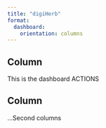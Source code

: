 ```yaml
---
title: "digiHerb"
format: 
  dashboard:
    orientation: columns
---
```


## Column {width="35%"}

This is the  dashboard
ACTIONS

## Column {width="65%"}

...Second columns 